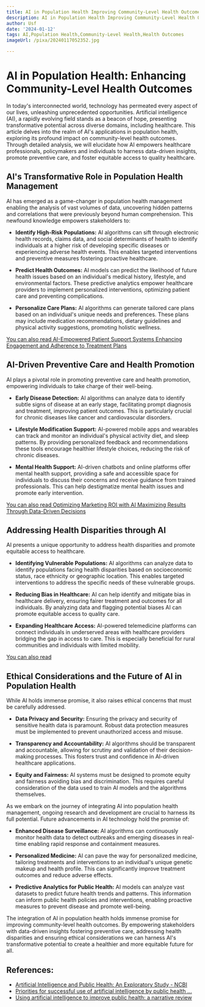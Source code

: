 ```yaml
---
title: AI in Population Health Improving Community-Level Health Outcomes
description: AI in Population Health Improving Community-Level Health Outcomes
author: Usf
date: '2024-01-12'
tags: AI,Population Health,Community-Level Health,Health Outcomes
imageUrl: /pixa/20240117052352.jpg

---
```

# AI in Population Health: Enhancing Community-Level  Health Outcomes

In today's interconnected world, technology has permeated every aspect of our lives,  unleashing unprecedented opportunities. Artificial  intelligence (AI), a rapidly evolving field stands as a beacon of hope, presenting transformative potential across  diverse domains, including healthcare. This  article  delves into the realm of AI's applications in population health, exploring its profound impact  on community-level health outcomes. Through detailed  analysis, we will elucidate how AI  empowers  healthcare professionals, policymakers and  individuals to harness data-driven insights, promote  preventive care, and foster equitable  access  to quality healthcare.

## AI's Transformative Role in Population Health Management

AI has  emerged as a game-changer in  population health management enabling the analysis of vast volumes of data, uncovering hidden patterns and correlations that were previously beyond human comprehension. This newfound knowledge empowers stakeholders to:

- **Identify High-Risk Populations:** AI algorithms can sift through electronic health records, claims data, and social determinants of health to identify  individuals at a higher risk of developing specific diseases or experiencing adverse health events. This enables  targeted interventions and preventive measures fostering proactive healthcare.

- **Predict Health Outcomes:** AI models  can predict the likelihood  of future health issues based on  an individual's medical history,  lifestyle, and environmental factors.  These predictive analytics empower healthcare providers to implement  personalized interventions, optimizing patient care and preventing  complications.

- **Personalize Care Plans:**  AI algorithms can generate  tailored  care plans based on an individual's unique needs and preferences. These plans may include medication recommendations, dietary guidelines and physical activity  suggestions, promoting holistic wellness.

[You  can also read AI-Empowered Patient Support Systems Enhancing Engagement and Adherence to Treatment  Plans](AI-Empowered%20Patient%20Support%20Systems%20Enhancing%20Engagement%20and%20Adherence%20to%20Treatment%20Plans)


## AI-Driven Preventive Care and Health Promotion

AI plays a pivotal role in promoting preventive care and health promotion, empowering individuals  to take charge of their well-being.

- **Early Disease Detection:** AI algorithms can analyze data to identify subtle signs of disease at an early stage, facilitating prompt diagnosis and treatment, improving patient outcomes. This is particularly crucial for chronic diseases like cancer and cardiovascular disorders.

- **Lifestyle  Modification Support:** AI-powered mobile apps and wearables can track and monitor an individual's physical activity diet, and sleep patterns. By providing personalized feedback and recommendations these tools encourage healthier  lifestyle choices, reducing the risk of chronic diseases.

- **Mental  Health Support:** AI-driven chatbots and online platforms offer mental health support, providing a safe and accessible space for individuals to  discuss  their concerns and receive guidance from trained professionals. This can help destigmatize mental health issues and promote  early intervention.

[You can  also read Optimizing Marketing ROI with AI Maximizing Results Through Data-Driven Decisions](Optimizing%20Marketing%20ROI%20with%20AI%20Maximizing%20Results%20Through%20Data-Driven%20Decisions)


## Addressing  Health Disparities through AI

AI presents a unique opportunity  to address health disparities and promote equitable access to healthcare.

- **Identifying Vulnerable Populations:** AI algorithms can analyze data  to identify populations facing health disparities based on socioeconomic status, race ethnicity or geographic location. This enables targeted  interventions  to address the specific needs of these  vulnerable groups.

- **Reducing Bias in Healthcare:** AI  can help identify and mitigate bias in  healthcare delivery, ensuring fairer  treatment and outcomes for all individuals. By analyzing  data  and flagging potential biases AI can promote equitable access to quality care.

-  **Expanding  Healthcare Access:** AI-powered telemedicine platforms can connect individuals in underserved areas with healthcare providers bridging the gap in access to care. This is especially beneficial for rural communities  and individuals  with limited mobility.

[You  can also read ]()


## Ethical Considerations and the Future of AI in Population Health

While AI  holds immense promise, it  also raises ethical concerns that must be carefully addressed.

- **Data Privacy and Security:** Ensuring  the privacy  and  security of sensitive  health data is paramount. Robust data protection measures must be  implemented to prevent unauthorized access and misuse.

-  **Transparency and Accountability:** AI algorithms should be transparent and accountable, allowing for scrutiny and  validation of their decision-making processes. This fosters trust and  confidence  in AI-driven healthcare applications.

- **Equity and Fairness:**  AI systems  must  be designed to promote  equity and fairness  avoiding bias and discrimination. This requires careful consideration of the data used  to train AI models and the algorithms themselves.

As we embark on the journey of integrating  AI into population health management, ongoing research and development are  crucial to harness its full potential. Future advancements in AI technology hold the promise of:

- **Enhanced Disease Surveillance:** AI algorithms can continuously monitor health data to detect outbreaks and emerging diseases in real-time enabling  rapid response and containment measures.

- **Personalized Medicine:** AI can pave the way  for personalized medicine, tailoring treatments and interventions to an individual's unique genetic makeup and health profile. This can significantly improve treatment outcomes and  reduce  adverse effects.

- **Predictive Analytics for Public Health:** AI models  can analyze vast datasets to predict future health trends and patterns. This information can inform public health policies and  interventions, enabling proactive measures to prevent disease and promote well-being.

The integration of AI in population health holds immense promise for improving community-level health outcomes. By empowering stakeholders with data-driven insights fostering preventive care, addressing health disparities and ensuring ethical considerations we can  harness AI's transformative potential to create  a healthier and more equitable future for  all.

## References:
- [Artificial Intelligence and Public Health: An Exploratory Study - NCBI](https://www.ncbi.nlm.nih.gov/pmc/articles/PMC10002031/)
- [Priorities for successful use of artificial intelligence by public health ...](https://bmcpublichealth.biomedcentral.com/articles/10.1186/s12889-022-14422-z)
- [Using artificial intelligence to improve public health: a narrative review](https://www.ncbi.nlm.nih.gov/pmc/articles/PMC10637620/)
